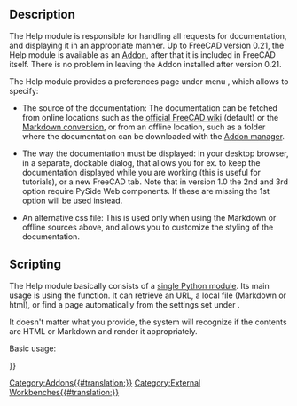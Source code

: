 <languages/>
<translate>

== Description == <!--T:1-->

<!--T:2-->
The Help module is responsible for handling all requests for documentation, and displaying it in an appropriate manner. Up to FreeCAD version 0.21, the Help module is available as an [[Std_AddonMgr|Addon]], after that it is included in FreeCAD itself. There is no problem in leaving the Addon installed after version 0.21.

<!--T:3-->
The Help module provides a preferences page under menu {{MenuCommand|Edit → Preferences → General → Help}}, which allows to specify:

<!--T:4-->
* The source of the documentation: The documentation can be fetched from online locations such as the [https://wiki.freecad.org official FreeCAD wiki] (default) or the [https://github.com/FreeCAD/FreeCAD-documentation Markdown conversion], or from an offline location, such as a folder where the documentation can be downloaded with the [[Std_AddonMgr|Addon manager]].

<!--T:5-->
* The way the documentation must be displayed: in your desktop browser, in a separate, dockable dialog, that allows you for ex. to keep the documentation displayed while you are working (this is useful for tutorials), or a new FreeCAD tab. Note that in version 1.0 the 2nd and 3rd option require PySide Web components. If these are missing the 1st option will be used instead.

<!--T:6-->
* An alternative css file: This is used only when using the Markdown or offline sources above, and allows you to customize the styling of the documentation.

== Scripting == <!--T:7-->

<!--T:8-->
The Help module basically consists of a [https://github.com/FreeCAD/FreeCAD/blob/main/src/Mod/Help/Help.py single Python module]. Its main usage is using the {{Incode|show}} function. It can retrieve an URL, a local file (Markdown or html), or find a page automatically from the settings set under {{MenuCommand|Preferences → General → Help}}.

<!--T:9-->
It doesn't matter what you provide, the system will recognize if the contents are HTML or Markdown and render it appropriately.

<!--T:10-->
Basic usage:

<!--T:11-->
{{Code|code=
import Help
Help.show("Draft Line")
Help.show("Draft_Line")  # works with spaces or underscores
Help.show("https://wiki.freecadweb.org/Draft_Line")
Help.show("https://gitlab.com/freecad/FreeCAD-documentation/-/raw/main/wiki/Draft_Line.md")
Help.show("/home/myUser/.FreeCAD/Documentation/Draft_Line.md")
Help.show("http://myserver.com/myfolder/Draft_Line.html")
}}


</translate>
{{Userdocnavi{{#translation:}}}}
[[Category:Addons{{#translation:}}]]
[[Category:External Workbenches{{#translation:}}]]